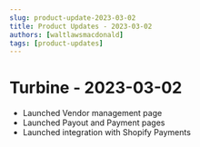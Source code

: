```yaml
---
slug: product-update-2023-03-02
title: Product Updates - 2023-03-02
authors: [waltlawsmacdonald]
tags: [product-updates]
---
```


# Turbine - 2023-03-02

- Launched Vendor management page
- Launched Payout and Payment pages
- Launched integration with Shopify Payments